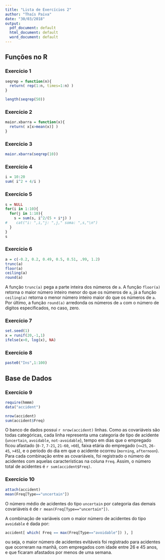 ```yaml
---
title: "Lista de Exercícios 2"
author: "Thaís Paiva"
date: "30/03/2018"
output:
  pdf_document: default
  html_document: default
  word_document: default
---
```



## Funções no R


### Exercício 1

```r
seqrep = function(n){
  return( rep(1:n, times=1:n) )
}

length(seqrep(50))
```


### Exercício 2

```r
maior.xbarra = function(x){
  return( x[x>mean(x)] )
}
```


### Exercício 3

```r
maior.xbarra(seqrep(10))
```


### Exercício 4

```r
i = 10:20
sum( i^2 + 4/i )
```


### Exercício 5

```r
s = NULL
for(i in 1:10){
  for(j in 1:10){
    s = sum(s, i^2/(5 + i*j) )
#    cat("i: ",i,"j: ",j," soma: ",s,"\n")
  }
}
s
```


### Exercício 6

```r
a = c(-0.2, 0.2, 0.49, 0.5, 0.51, .99, 1.2)
trunc(a)
floor(a)
ceiling(a)
round(a)
```

A função `trunc(a)` pega a parte inteira dos números de `a`. A função `floor(a)` retorna o maior número inteiro menor do que os números de `a`, já a função `ceiling(a)` retorna o menor número inteiro maior do que os números de `a`. Por último, a função `round(a)` arredonda os números de `a` com o número de digitos especificados, no caso, zero.


### Exercício 7

```r
set.seed(1)
x = runif(20,-1,1)
ifelse(x>0, log(x), NA)
```


### Exercício 8

```r
paste0("Ins",1:100)
```


## Base de Dados


### Exercício 9

```r
require(hmmm)
data("accident")
```

```r
nrow(accident)
sum(accident$Freq)
```

O banco de dados possui `r nrow(accident)` linhas. Como as covariáveis são todas categóricas, cada linha representa uma categoria de tipo de acidente (`uncertain`, `avoidable`, `not-avoidable`), tempo em dias que o empregado ficou afastado (`0-7`, `7-21`, `21-60`, `>60`), faixa etária do empregado (`<=25`, `26-45`, `>45`), e o período do dia em que o acidente ocorreu (`morning`, `afternoon`). Para cada combinação entre as covariáveis, foi registrado o número de acidentes com aquelas características na coluna `Freq`. Assim, o número total de acidentes é `r sum(accident$Freq)`.


### Exercício 10

```r
attach(accident)
mean(Freq[Type=="uncertain"])
```

O número médio de acidentes do tipo `uncertain` por categoria das demais covariáveis é de `r mean(Freq[Type=="uncertain"])`.

A combinação de variáveis com o maior número de acidentes do tipo `avoidable` é dada por:

```r
accident[ which( Freq == max(Freq[Type=="avoidable"]) ), ]
```

ou seja, o maior número de acidentes evitáveis foi registrado para acidentes que ocorreram na manhã, com empregados com idade entre 26 e 45 anos, e que ficaram afastados por menos de uma semana.
